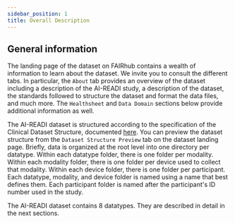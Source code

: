 ```yaml
---
sidebar_position: 1
title: Overall Description
---
```


## General information

The landing page of the dataset on FAIRhub contains a wealth of information to learn about the dataset. We invite you to consult the different tabs. In particular, the `About` tab provides an overview of the dataset including a description of the AI-READI study, a description of the dataset, the standards followed to structure the dataset and format the data files, and much more. The `Healthsheet` and `Data Domain` sections below provide additional information as well.

The AI-READI dataset is structured according to the specification of the Clinical Dataset Structure, documented [here](https://cds-specification.readthedocs.io/en/v0.1.1/). You can preview the dataset structure from the `Dataset Structure Preview` tab on the dataset landing page. Briefly, data is organized at the root level into one directory per datatype. Within each datatype folder, there is one folder per modality. Within each modality folder, there is one folder per device used to collect that modality. Within each device folder, there is one folder per participant. Each datatype, modality, and device folder is named using a name that best defines them. Each participant folder is named after the participant's ID number used in the study.

The AI-READI dataset contains 8 datatypes. They are described in detail in the next sections.
